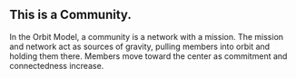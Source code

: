 
## This is a Community.

In the Orbit Model, a community is a network with a mission.
The mission and network act as sources of gravity, pulling
members into orbit and holding them there.
Members move toward the center as commitment and
connectedness increase.


